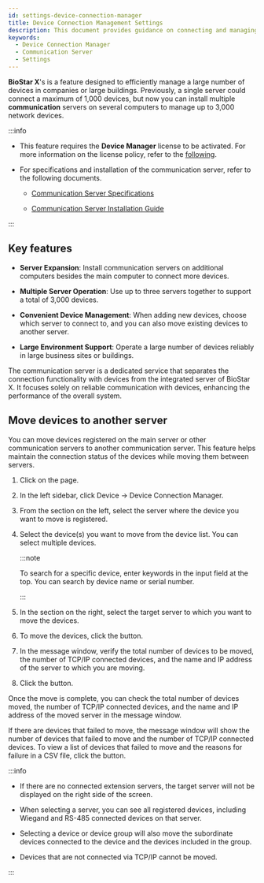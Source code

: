 ```yaml
---
id: settings-device-connection-manager
title: Device Connection Management Settings
description: This document provides guidance on connecting and managing a large number of devices through the communication server in BioStar X. You can manage up to 3,000 network devices by distributing them across multiple servers.
keywords:
  - Device Connection Manager
  - Communication Server
  - Settings
---
```


**BioStar X**'s <Cmd sid='settings.deviceConnectionManager.settingMenuTitle' product='2' /> is a feature designed to efficiently manage a large number of devices in companies or large buildings. Previously, a single server could connect a maximum of 1,000 devices, but now you can install multiple **communication** servers on several computers to manage up to 3,000 network devices.

:::info

* This feature requires the **Device Manager** license to be activated. For more information on the license policy, refer to the [following](licensing).

* For specifications and installation of the communication server, refer to the following documents.

  * [Communication Server Specifications](system-requirements#communication-server)

  * [Communication Server Installation Guide](#)

:::

## Key features

* **Server Expansion**: Install communication servers on additional computers besides the main computer to connect more devices.

* **Multiple Server Operation**: Use up to three servers together to support a total of 3,000 devices.

* **Convenient Device Management**: When adding new devices, choose which server to connect to, and you can also move existing devices to another server.

* **Large Environment Support**: Operate a large number of devices reliably in large business sites or buildings.

The communication server is a dedicated service that separates the connection functionality with devices from the integrated server of BioStar X. It focuses solely on reliable communication with devices, enhancing the performance of the overall system.

## Move devices to another server

You can move devices registered on the main server or other communication servers to another communication server. This feature helps maintain the connection status of the devices while moving them between servers.

1. Click <Cmd sid='shell.header.setting' /> on the <Cmd sid='shell.header.launcher' /> page.

2. In the left sidebar, click <Cmd>Device</Cmd> → <Cmd>Device Connection Manager</Cmd>.

3. From the <Cmd sid='settings.deviceConnectionManager.followerSelectLabel' product='2' /> section on the left, select the server where the device you want to move is registered.

4. Select the device(s) you want to move from the device list. You can select multiple devices.

   :::note

   To search for a specific device, enter keywords in the input field at the top. You can search by device name or serial number.

   :::

5. In the <Cmd sid='settings.deviceConnectionManager.selectedSelectLabel' product='2' /> section on the right, select the target server to which you want to move the devices.

6. To move the devices, click the <Cmd sid='settings.deviceConnectionManager.moveButtonTitle' product='2' /> button.

7. In the message window, verify the total number of devices to be moved, the number of TCP/IP connected devices, and the name and IP address of the server to which you are moving.

8. Click the <Cmd sid='button.apply' product='2' /> button.

Once the move is complete, you can check the total number of devices moved, the number of TCP/IP connected devices, and the name and IP address of the moved server in the message window. 

If there are devices that failed to move, the message window will show the number of devices that failed to move and the number of TCP/IP connected devices. To view a list of devices that failed to move and the reasons for failure in a CSV file, click the <Cmd sid='button.download' product='2' /> button.

:::info

* If there are no connected extension servers, the target server will not be displayed on the right side of the screen.

* When selecting a server, you can see all registered devices, including Wiegand and RS-485 connected devices on that server.

* Selecting a device or device group will also move the subordinate devices connected to the device and the devices included in the group.

* Devices that are not connected via TCP/IP cannot be moved.

:::
